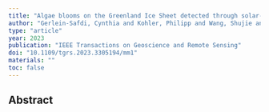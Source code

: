 ```yaml
---
title: "Algae blooms on the Greenland Ice Sheet detected through solar-induced fluorescence"
author: "Gerlein-Safdi, Cynthia and Kohler, Philipp and Wang, Shujie and Flanner, Mark and Keppel-Aleks, Gretchen and Frankenberg, Christian"
type: "article"
year: 2023
publication: "IEEE Transactions on Geoscience and Remote Sensing"
doi: "10.1109/tgrs.2023.3305194/mm1"
materials: ""
toc: false
---
```


## Abstract

